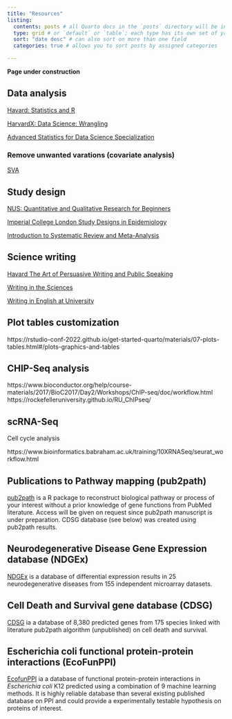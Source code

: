 ```yaml
---
title: "Resources"
listing: 
  contents: posts # all Quarto docs in the `posts` directory will be included on your listing page
  type: grid # or `default` or `table`; each type has its own set of yaml options to include
  sort: "date desc" # can also sort on more than one field
  categories: true # allows you to sort posts by assigned categories 

---
```


**Page under construction**

## Data analysis


[Havard: Statistics and R](https://pll.harvard.edu/course/statistics-and-r?delta=0)

[HarvardX: Data Science: Wrangling](https://www.edx.org/learn/data-science/harvard-university-data-science-wrangling)

[Advanced Statistics for Data Science Specialization](https://www.coursera.org/specializations/advanced-statistics-data-science)


### Remove unwanted varations (covariate analysis)

[SVA](https://master.bioconductor.org/packages/release/workflows/vignettes/rnaseqGene/inst/doc/rnaseqGene.html)


## Study design

[NUS: Quantitative and Qualitative Research for Beginners](https://www.edx.org/learn/research/the-national-university-of-singapore-quantitative-and-qualitative-research-for-beginners)

[Imperial College London Study Designs in Epidemiology](https://www.coursera.org/learn/study-designs-epidemiology)

[Introduction to Systematic Review and Meta-Analysis](https://www.coursera.org/learn/study-designs-epidemiology)

## Science writing

[Havard The Art of Persuasive Writing and Public Speaking](https://pll.harvard.edu/course/rhetoric-art-persuasive-writing-and-public-speaking)

[Writing in the Sciences](https://www.coursera.org/learn/sciwrite)

[Writing in English at University](https://www.coursera.org/learn/writing-english-university)

[]()
[]()
[]()
[]()
[]()

## Plot tables customization

https://rstudio-conf-2022.github.io/get-started-quarto/materials/07-plots-tables.html#/plots-graphics-and-tables


## CHIP-Seq analysis

https://www.bioconductor.org/help/course-materials/2017/BioC2017/Day2/Workshops/ChIP-seq/doc/workflow.html
https://rockefelleruniversity.github.io/RU_ChIPseq/



## scRNA-Seq

Cell cycle analysis

https://www.bioinformatics.babraham.ac.uk/training/10XRNASeq/seurat_workflow.html


## Publications to Pathway mapping (pub2path)

[pub2path](https://github.com/vijaykumarmuley/pub2path/blob/main/README.md) is a R package to reconstruct biological pathway or process of your interest without a prior knowledge of gene functions from PubMed literature. Access will be given on request since pub2path manuscript is under preparation. CDSG database (see below) was created using pub2path results.

## Neurodegenerative Disease Gene Expression database (NDGEx)

[NDGEx](http://ndgex.lavis.unam.mx/) is a database of differential expression results in 25 neurodegenerative diseases from 155 independent microarray datasets. 

## Cell Death and Survival gene database (CDSG)

[CDSG](http://cdsg.lavis.unam.mx) ia a database of 8,380 predicted genes from 175 species linked with literature pub2path algorithm (unpublished) on cell death and survival.

## Escherichia coli functional protein-protein interactions (EcoFunPPI)

[EcofunPPI](http://www.cdfd.org.in/ecofunppi/) ia a database of functional protein-protein interactions in *Escherichia coli* K12 predicted using a combination of 9 machine learning methods. It is highly reliable database than several existing published database on PPI and could provide a experimentally testable hypothesis on proteins of interest.

